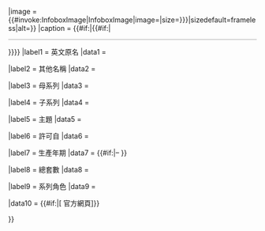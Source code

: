 {{Infobox
|labelstyle   = text-align:left; white-space: nowrap

|title   = {{#if:{{{name|}}}|{{{name}}}|<includeonly>{{PAGENAME}}</includeonly>}} 

|image   = {{#invoke:InfoboxImage|InfoboxImage|image={{{image|}}}|size={{{image_size|{{{imagesize|}}}}}}|sizedefault=frameless|alt={{{alt|}}}}}
|caption   = {{{caption|}}}{{#if:{{{image|}}}|{{#if:{{{caption|}}}|<div style="width: 100%; border-bottom: 1px solid #AAA;"></div>}}}}
|label1  = 英文原名
|data1   = {{{originalname|}}}

|label2  = 其他名稱
|data2   = {{{othernames|}}}

|label3  = 母系列
|data3   = {{{parentthemes|}}}

|label4  = 子系列
|data4   = {{{subthemes|}}}

|label5  = 主題
|data5   = {{{subject|}}}

|label6  = 許可自
|data6   = {{{licensedfrom|}}}

|label7  = 生產年期
|data7   = {{#if:{{{from|}}}{{{to|}}}|{{{from|}}}–{{{to|}}} }}

|label8  = 總套數
|data8   = {{{sets|}}}

|label9  = 系列角色
|data9   = {{{characters|}}}

|data10  = {{#if:{{{website|}}}|[{{{website}}} 官方網頁]}}

}}<noinclude>
{{documentation}}

<!---Please add metadata to the <includeonly> section on the /doc subpage, not here!--->
</noinclude>